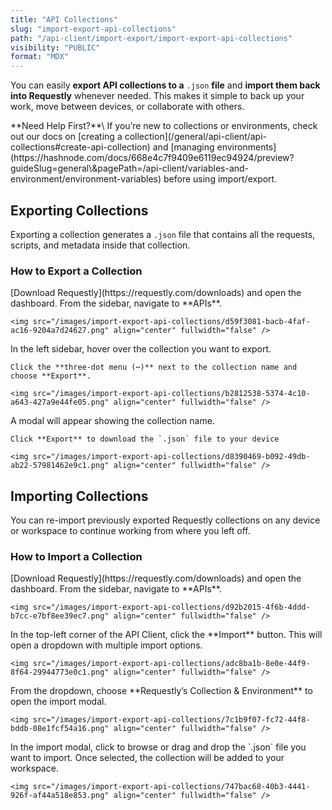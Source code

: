 ```yaml
---
title: "API Collections"
slug: "import-export-api-collections"
path: "/api-client/import-export/import-export-api-collections"
visibility: "PUBLIC"
format: "MDX"
---
```


You can easily **export API collections to a** `.json` **file** and **import them back into Requestly** whenever needed. This makes it simple to back up your work, move between devices, or collaborate with others.

<Info>
  **Need Help First?**\
  If you’re new to collections or environments, check out our docs on [creating a collection](/general/api-client/api-collections#create-api-collection) and [managing environments](https://hashnode.com/docs/668e4c7f9409e6119ec94924/preview?guideSlug=general\&pagePath=/api-client/variables-and-environment/environment-variables) before using import/export.
</Info>

## Exporting Collections

Exporting a collection generates a `.json` file that contains all the requests, scripts, and metadata inside that collection.

### How to Export a Collection

<Steps>
  <Step title="Download and Open Requestly">
    [Download Requestly](https://requestly.com/downloads) and open the dashboard. From the sidebar, navigate to **APIs**.

    <img src="/images/import-export-api-collections/d59f3081-bacb-4faf-ac16-9204a7d24627.png" align="center" fullwidth="false" />
  </Step>

  <Step title="Open the Export Option">
    In the left sidebar, hover over the collection you want to export.

    Click the **three-dot menu (⋯)** next to the collection name and choose **Export**.

    <img src="/images/import-export-api-collections/b2812538-5374-4c10-a643-427a9e44fe05.png" align="center" fullwidth="false" />
  </Step>

  <Step title="Download the Collection File">
    A modal will appear showing the collection name.

    Click **Export** to download the `.json` file to your device

    <img src="/images/import-export-api-collections/d8390469-b092-49db-ab22-57981462e9c1.png" align="center" fullwidth="false" />
  </Step>
</Steps>

## Importing Collections

You can re-import previously exported Requestly collections on any device or workspace to continue working from where you left off.

### How to Import a Collection

<Steps>
  <Step title="Download and Open Requestly">
    [Download Requestly](https://requestly.com/downloads) and open the dashboard. From the sidebar, navigate to **APIs**.

    <img src="/images/import-export-api-collections/d92b2015-4f6b-4ddd-b7cc-e7bf8ee39ec7.png" align="center" fullwidth="false" />
  </Step>

  <Step title="Click on &#x22;Import&#x22;">
    In the top-left corner of the API Client, click the **Import** button. This will open a dropdown with multiple import options.

    <img src="/images/import-export-api-collections/adc8ba1b-8e0e-44f9-8f64-29944773e0c1.png" align="center" fullwidth="false" />
  </Step>

  <Step title="Select &#x22;Requestly’s Collection & Environment&#x22;">
    From the dropdown, choose **Requestly’s Collection & Environment** to open the import modal.

    <img src="/images/import-export-api-collections/7c1b9f07-fc72-44f8-bddb-08e1fcf54a16.png" align="center" fullwidth="false" />
  </Step>

  <Step title="Upload Your File">
    In the import modal, click to browse or drag and drop the `.json` file you want to import. Once selected, the collection will be added to your workspace.

    <img src="/images/import-export-api-collections/747bac68-40b3-4441-926f-af44a518e853.png" align="center" fullwidth="false" />
  </Step>
</Steps>
